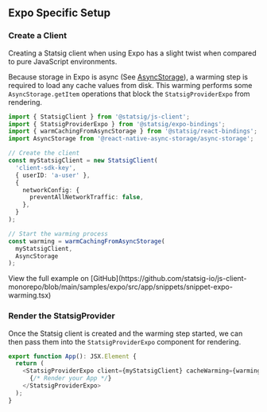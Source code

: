 ## Expo Specific Setup

### Create a Client

Creating a Statsig client when using Expo has a slight twist when compared to pure JavaScript environments.

Because storage in Expo is async (See [AsyncStorage](https://docs.expo.dev/versions/latest/sdk/async-storage/)), a warming step is required to load any cache values from disk. This warming performs some `AsyncStorage.getItem` operations that block the `StatsigProviderExpo` from rendering.

```typescript
import { StatsigClient } from '@statsig/js-client';
import { StatsigProviderExpo } from '@statsig/expo-bindings';
import { warmCachingFromAsyncStorage } from '@statsig/react-bindings';
import AsyncStorage from '@react-native-async-storage/async-storage';

// Create the client
const myStatsigClient = new StatsigClient(
  'client-sdk-key',
  { userID: 'a-user' },
  {
    networkConfig: {
      preventAllNetworkTraffic: false,
    },
  }
);

// Start the warming process
const warming = warmCachingFromAsyncStorage(
  myStatsigClient,
  AsyncStorage
);
```

<Tip>
View the full example on [GitHub](https://github.com/statsig-io/js-client-monorepo/blob/main/samples/expo/src/app/snippets/snippet-expo-warming.tsx)
</Tip>

### Render the StatsigProvider

Once the Statsig client is created and the warming step started, we can then pass them into the `StatsigProviderExpo` component for rendering.

```typescript
export function App(): JSX.Element {
  return (
    <StatsigProviderExpo client={myStatsigClient} cacheWarming={warming}>
      {/* Render your App */}
    </StatsigProviderExpo>
  );
}
```
